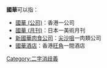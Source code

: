 '''國華'''可以指：
*[[國華_(公司)|國華 (公司)]]：香港一公司
*[[國華_(月刊)|國華 (月刊)]]：日本一美術月刊
*[[新國華肉食公司|新國華肉食公司]]：[[尖沙咀|尖沙咀]]一肉類公司
*[[國華酒店|國華酒店]]：香港[[旺角|旺角]]一間酒店
{{Disambiguation}}
[[Category:二字消歧義|Category:二字消歧義]]